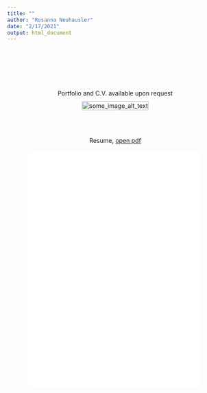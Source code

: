 ```yaml
---
title: ""
author: "Rosanna Neuhausler"
date: "2/17/2021"
output: html_document
---
```


<style>

figure .image {
    width: 100%;
}

figure {
    text-align: center;
    display: table;
    max-width: 80%; /* demo; set some amount (px or %) if you can */
    margin: 10px auto; /* not needed unless you want centered */
}

</style>

<body>

<br>
<br>

<br>
<br>

<center>
Portfolio and C.V. available upon request
</center>

<figure>
<img class="image" src="images/portfolio_piece.jpeg" alt="some_image_alt_text"/>
<figcaption>
 </figcaption>
</figure>



<br>
<br>


<center>
Resume, <a href="pdfs/neuhausler_resume.pdf" >open pdf</a>
</center>
<br>
<center>
<embed src="pdfs/neuhausler_resume.pdf" width="80%" height="550" type="application/pdf">
</center>

<br>
<br>
<br>
<br>




</body>
